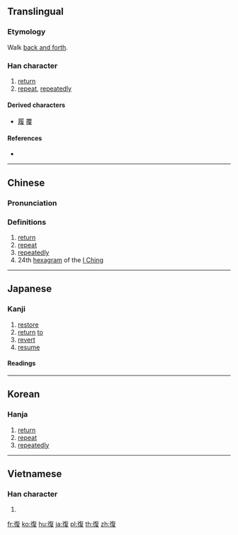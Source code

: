 {{also|复|覆}}
==Translingual==

===Etymology===
{{Han compound|彳|复|c1=s|c2=p|t1=walk|t2=repeat|ls=psc}}

Walk [[back and forth]].

===Han character===
{{Han char|rn=60|rad=彳|as=09|sn=12|four=28247|canj=HOOAE|ids=⿰彳复}}

# [[return]]
# [[repeat]], [[repeatedly]]

====Derived characters====
* [[履]] [[覆]]

====References====
* {{Han ref|kx=0369.220|dkj=10183|dj=0695.150|hdz=20834.020|uh=5FA9|ud=24489|bh=B45F|bd=46175}}

----

==Chinese==
{{zh-forms|s=复}}

===Pronunciation===
{{zh-pron
|m=fù
|c=fau6,fuk6
|mn=ho̍k
|mc=y
|oc=y
|ma=
|cat=v,adv,n
}}

===Definitions===
# [[return]]
# [[repeat]]
# [[repeatedly]]
# 24th [[hexagram]] of the [[I Ching]]

----

==Japanese==

===Kanji===
{{ja-kanji|grade=5|rs=彳09}}

# [[restore]]
# [[return]] [[to]]
# [[revert]]
# [[resume]]

====Readings====
{{ja-readings|goon=[[ぶく]] (buku)|kanon=[[ふく]] (fuku)|kun=[[かえる]] (kaeru), [[かえす]] (kaesu), [[また]] (mata)}}

----

==Korean==

===Hanja===
{{ko-hanja|hangeul=[[복]], [[부]]|eumhun=|rv=bok, bu|mr=pok, pu|y=pok, pu}}

# [[return]]
# [[repeat]]
# [[repeatedly]]

----

==Vietnamese==

===Han character===
{{vi-hantu|[[phục]], [[phức]]|rs=彳09}}

# {{defn|lang=vi|sort=彳09}}

[[fr:復]]
[[ko:復]]
[[hu:復]]
[[ja:復]]
[[pl:復]]
[[th:復]]
[[zh:復]]